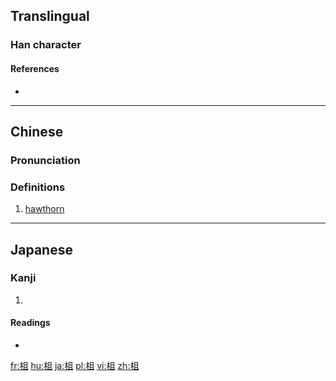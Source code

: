 ==Translingual==

===Han character===
{{Han char|rn=75|rad=木|as=05|sn=9|four=4791<sub>0</sub>|canj=木月一 (DBM), X木月一 (XDBM)|ids=⿰[[木]][[且]]}}

====References====
* {{Han ref|kx=0520.060|dkj=14642|dj=0908.050|hdz=21181.050|uh=67E4|ud=26596|bh=CF48|bd=53064}}

----

==Chinese==
{{zh-forms}}

===Pronunciation===
{{zh-pron
|m=zhā,zǔ
|c=zaa1
|mc=y
|oc=y
|ma=
|cat=n
}}

===Definitions===
# [[hawthorn]]

----

==Japanese==

===Kanji===
{{ja-kanji|grade=|rs=木05}}

# {{defn|lang=ja|sort=木05}}

====Readings====
* {{ja-readings|on=[[さ]] (sa), [[しょ]] (sho), [[そ]] (so)|kun=[[いせき]] (iseki), [[きりかぶ]] (kirikabu), [[こぼけ]] (koboke)}}

[[fr:柤]]
[[hu:柤]]
[[ja:柤]]
[[pl:柤]]
[[vi:柤]]
[[zh:柤]]